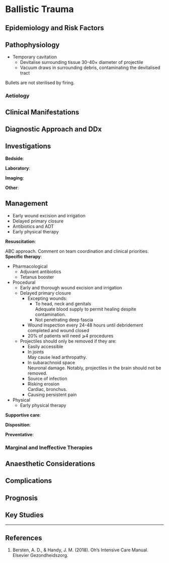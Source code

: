 # Ballistic Trauma


## Epidemiology and Risk Factors

## Pathophysiology


* Temporary cavitation
	* Devitalise surrounding tissue 30-40× diameter of projectile
	* Vacuum draws in surrounding debris, contaminating the devitalised tract

:::column-margin
Bullets are not sterilised by firing.
:::

### Aetiology

## Clinical Manifestations

## Diagnostic Approach and DDx

## Investigations

**Bedside**:

**Laboratory**:

**Imaging**:

**Other**:

## Management

:::priority
* Early wound excision and irrigation
* Delayed primary closure
* Antibiotics and ADT
* Early physical therapy
:::


**Resuscitation**:

ABC approach. Comment on team coordination and clinical priorities.
**Specific therapy**:

* Pharmacological
	* Adjuvant antibiotics
	* Tetanus booster
* Procedural
	* Early and thorough wound excision and irrigation
	* Delayed primary closure
		* Excepting wounds:
			* To head, neck and genitals\
			Adequate blood supply to permit healing despite contamination.
			* Not penetrating deep fascia
		* Wound inspection every 24-48 hours until debridement completed and wound closed
		* 20% of patients will need ⩾4 procedures
	* Projectiles should only be removed if they are:
		* Easily accessible
		* In joints\
		May cause lead arthropathy.
		* In subarachnoid space\
		Neuronal damage. Notably, projectiles in the brain should not be removed.
		* Source of infection
		* Risking erosion\
		Cardiac, bronchus.
		* Causing persistent pain
* Physical
	* Early physical therapy

**Supportive care**:

**Disposition**:

**Preventative**:


### Marginal and Ineffective Therapies

## Anaesthetic Considerations

## Complications

## Prognosis

## Key Studies


---

## References

1. Bersten, A. D., & Handy, J. M. (2018). Oh’s Intensive Care Manual. Elsevier Gezondheidszorg.
